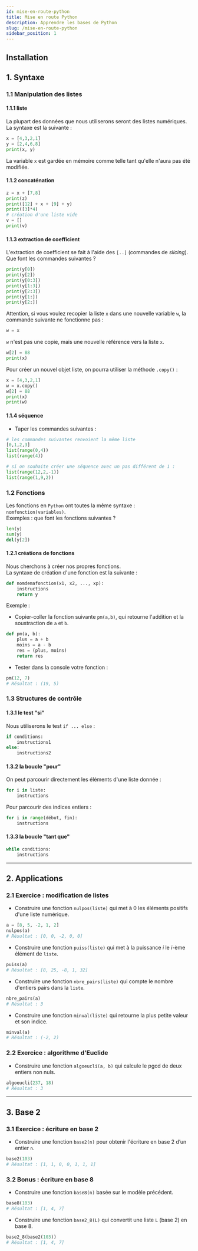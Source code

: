 ```yaml
---
id: mise-en-route-python
title: Mise en route Python
description: Apprendre les bases de Python
slug: /mise-en-route-python
sidebar_position: 1
---
```


## Installation


## 1. Syntaxe

### 1.1 Manipulation des listes

#### 1.1.1 liste

La plupart des données que nous utiliserons seront des listes numériques.  
La syntaxe est la suivante :

```python
x = [4,3,2,1]
y = [2,4,6,8]
print(x, y)
```

La variable `x` est gardée en mémoire comme telle tant qu'elle n'aura pas été modifiée.

#### 1.1.2 concaténation

```python
z = x + [7,8]
print(z)
print([12] + x + [9] + y)
print([3]*4)
# création d'une liste vide
v = []
print(v)
```

#### 1.1.3 extraction de coefficient

L'extraction de coefficient se fait à l'aide des `[..]` (commandes de *slicing*). Que font les commandes suivantes ?

```python
print(y[0])
print(y[2])
print(y[0:3])
print(y[1:3])
print(y[2:3])
print(y[1:])
print(y[2:])
```

Attention, si vous voulez recopier la liste `x` dans une nouvelle variable `w`, la commande suivante ne fonctionne pas :

```python
w = x
```

`w` n'est pas une copie, mais une nouvelle référence vers la liste `x`.

```python
w[2] = 88
print(x)
```

Pour créer un nouvel objet liste, on pourra utiliser la méthode `.copy()` :

```python
x = [4,3,2,1]
w = x.copy()
w[2] = 88
print(x)
print(w)
```

#### 1.1.4 séquence

- Taper les commandes suivantes :

```python
# les commandes suivantes renvoient la même liste
[0,1,2,3]
list(range(0,4))
list(range(4))

# si on souhaite créer une séquence avec un pas différent de 1 :
list(range(12,2,-1))
list(range(1,9,2))
```

### 1.2 Fonctions

Les fonctions en `Python` ont toutes la même syntaxe : `nomfonction(variables)`.  
Exemples : que font les fonctions suivantes ?

```python
len(y)
sum(y)
del(y[2])
```

#### 1.2.1 créations de fonctions

Nous cherchons à créer nos propres fonctions.  
La syntaxe de création d'une fonction est la suivante :

```python
def nomdemafonction(x1, x2, ..., xp):
    instructions
    return y
```

Exemple :
- Copier-coller la fonction suivante `pm(a,b)`, qui retourne l'addition et la soustraction de `a` et `b`.

```python
def pm(a, b):
    plus = a + b
    moins = a - b
    res = (plus, moins)
    return res
```

- Tester dans la console votre fonction :

```python
pm(12, 7)
# Résultat : (19, 5)
```

### 1.3 Structures de contrôle

#### 1.3.1 le test "si"

Nous utiliserons le test `if ... else` :

```python
if conditions:
    instructions1
else:
    instructions2
```

#### 1.3.2 la boucle "pour"

On peut parcourir directement les éléments d'une liste donnée :

```python
for i in liste:
    instructions
```

Pour parcourir des indices entiers :

```python
for i in range(début, fin):
    instructions
```

#### 1.3.3 la boucle "tant que"

```python
while conditions:
    instructions
```

---

## 2. Applications

### 2.1 Exercice : modification de listes

- Construire une fonction `nulpos(liste)` qui met à 0 les éléments positifs d'une liste numérique.

```python
a = [8, 5, -2, 1, 2]
nulpos(a)
# Résultat : [0, 0, -2, 0, 0]
```

- Construire une fonction `puiss(liste)` qui met à la puissance *i* le *i*-ème élément de `liste`.

```python
puiss(a)
# Résultat : [8, 25, -8, 1, 32]
```

- Construire une fonction `nbre_pairs(liste)` qui compte le nombre d'entiers pairs dans la `liste`.

```python
nbre_pairs(a)
# Résultat : 3
```

- Construire une fonction `minval(liste)` qui retourne la plus petite valeur et son indice.

```python
minval(a)
# Résultat : (-2, 2)
```

### 2.2 Exercice : algorithme d'Euclide

- Construire une fonction `algoeucli(a, b)` qui calcule le pgcd de deux entiers non nuls.

```python
algoeucli(237, 18)
# Résultat : 3
```

---

## 3. Base 2

### 3.1 Exercice : écriture en base 2

- Construire une fonction `base2(n)` pour obtenir l'écriture en base 2 d’un entier `n`.

```python
base2(103)
# Résultat : [1, 1, 0, 0, 1, 1, 1]
```

### 3.2 Bonus : écriture en base 8

- Construire une fonction `base8(n)` basée sur le modèle précédent.

```python
base8(103)
# Résultat : [1, 4, 7]
```

- Construire une fonction `base2_8(L)` qui convertit une liste `L` (base 2) en base 8.

```python
base2_8(base2(103))
# Résultat : [1, 4, 7]
```

